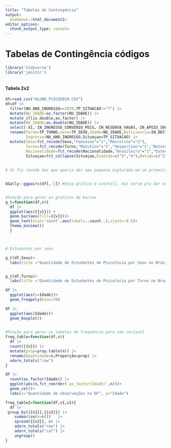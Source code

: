 ```yaml
---
title: "Tabelas de Contingência"
output: 
  bookdown::html_document2:
editor_options:
  chunk_output_type: console
---
```

# Tabelas de Contingência códigos

```r

library('tidyverse')
library('janitor')



```
#### Tabela 2x2


```r
df=read_csv("ALUNO_PSICO2019.CSV")
df=df |> 
  filter(NU_ANO_INGRESSO==2019,TP_SITUACAO!="7") |> 
  mutate(NU_IDADE=as.factor(NU_IDADE)) |> 
  mutate_if(is.double,as.factor) |> 
  mutate(NU_IDADE=as.double(NU_IDADE)) |> 
  select(-X1,-IN_INGRESSO_CONVENIO_PECG,-IN_RESERVA_VAGAS,-IN_APOIO_SOCIAL,-CO_IES) |> 
  rename(Turno=TP_TURNO,Sexo=TP_SEXO,Idade=NU_IDADE,Deficiencia=IN_DEFICIENCIA,Nacionalidade=TP_NACIONALIDADE,
         Ingresso=NU_ANO_INGRESSO,Situaçao=TP_SITUACAO) |> 
  mutate(Sexo=fct_recode(Sexo,"Feminino"="1","Masculino"="2"),
         Turno=fct_recode(Turno,"Matutino"="1","Vespertino"="2","Noturno"="3","Integral"="4"),
         Nacionalidade=fct_recode(Nacionalidade,"Brasileira"="1","Exterior/Naturalizado"="2","Estrangeira"="3"),
         Situaçao=fct_collapse(Situaçao,Evadido=c("5","4"),Retido=c("2","3","6")))
 
  
# Só fiz recode das que queria dar uma pequena explorada em um primeiro momento



```



```r
GGally::ggpairs(df[,-1]) #Esse gráfico é overkill, mas serve pra dar um vislumbre das variáveis


#função para gerar os graficos de barras
g_t=function(df,v){
  df |> 
  ggplot(aes({{v}})) + 
  geom_bar(aes(fill={{v}}))+
  geom_text(stat='count',aes(label=..count..),vjust=-0.5)+
  theme_minimal()
  }



# Estudantes por sexo

g_t(df,Sexo)+
  labs(title ="Quantidade de Estudantes de Psicolocia por Sexo no Brasil em 2019",y="Quantidade")


g_t(df,Turno)+
  labs(title ="Quantidade de Estudantes de Psicolocia por Turno no Brasil em 2019",y="Quantidade")

df |> 
  ggplot(aes(x=Idade))+
  geom_freqpoly(bins=70)

df |> 
  ggplot(aes(Idade))+ 
  geom_boxplot()
  

```

```r
#Função para gerar as tabelas de frequência para uma variavel
freq_table=function(df,v){
  df |> 
  count({{v}}) |> 
  mutate(prop=prop.table(n)) |>
  rename(Quantidade=n,Proporção=prop) |> 
  adorn_totals("row")
}
```


```r
df |> 
  count(as_factor(Idade)) |> 
  ggplot(aes(n,fct_reorder(`as_factor(Idade)`,n)))+
  geom_col()+
  labs(x="Quantidade de observações no DF", y="Idade")
```

```r
freq_table2=function(df,v1,v2){
  df |> 
 group_by({{v1}},{{v2}}) |>  
    summarise(n=n())   |>  
    spread({{v2}}, n) |> 
    adorn_totals("row") |>  
    adorn_totals("col") |> 
    ungroup() 
}


 
```

















